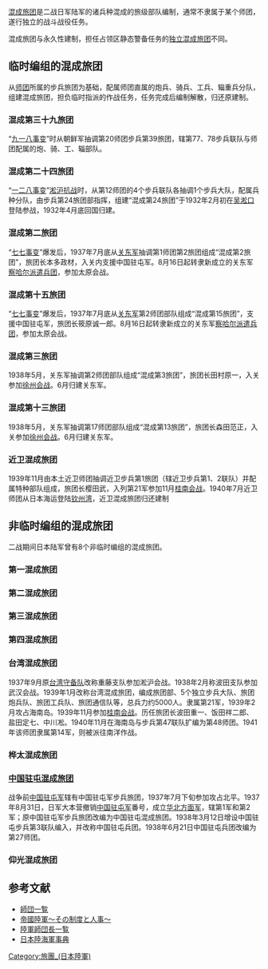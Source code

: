 [[混成旅团|混成旅团]]是二战日军陆军的诸兵种混成的旅级部队编制，通常不隶属于某个师团，遂行独立的战斗战役任务。

混成旅团与永久性建制，担任占领区静态警备任务的[[独立混成旅团|独立混成旅团]]不同。

==临时编组的混成旅团==
从[[师团|师团]]所属的步兵旅团为基础，配属师团直属的炮兵、骑兵、工兵、辎重兵分队，组建混成旅团，担负临时指派的作战任务，任务完成后编制解散，归还原建制。
===混成第三十九旅团===
“[[九一八事变|九一八事变]]”时从朝鲜军抽调第20师团步兵第39旅团，辖第77、78步兵联队与师团配属的炮、骑、工、辎部队。
===混成第二十四旅团===
“[[一二八事变|一二八事变]]”[[淞沪抗战|淞沪抗战]]时，从第12师团的4个步兵联队各抽调1个步兵大队，配属兵种分队，由步兵第24旅团部指挥，组建“混成第24旅团”于1932年2月初在[[吴淞口|吴淞口]]登陆参战，1932年4月底回国归建。
===混成第二旅团===
“[[七七事变|七七事变]]”爆发后，1937年7月底从[[关东军|关东军]]抽调第1师团第2旅团组成“混成第2旅团”，旅团长本多政材，入关内支援中国驻屯军。8月16日起转隶新成立的关东军[[察哈尔派遣兵团|察哈尔派遣兵团]]，参加太原会战。
===混成第十五旅团===
“[[七七事变|七七事变]]”爆发后，1937年7月底从[[关东军|关东军]]第2师团部队组成“混成第15旅团”，支援中国驻屯军，旅团长筱原诚一郎。8月16日起转隶新成立的关东军[[察哈尔派遣兵团|察哈尔派遣兵团]]，参加太原会战。
===混成第三旅团===
1938年5月，关东军抽调第2师团部队组成“混成第3旅团”，旅团长田村原一，入关参加[[徐州会战|徐州会战]]。6月归建关东军。
===混成第十三旅团===
1938年5月，关东军抽调第17师团部队组成“混成第13旅团”，旅团长森田范正，入关参加[[徐州会战|徐州会战]]。6月归建关东军。
===近卫混成旅团===
1939年11月由本土近卫师团抽调近卫步兵第1旅团（辖近卫步兵第1、2联队）并配属特种部队组成，旅团长樱田武，入列第21军参加11月[[桂南会战|桂南会战]]。1940年7月近卫师团从日本海运登陆[[钦州湾|钦州湾]]，近卫混成旅团归还建制
==非临时编组的混成旅团==
二战期间日本陆军曾有8个非临时编组的混成旅团。
===第一混成旅团===
===第二混成旅团===
===第三混成旅团===
===第四混成旅团===
===台湾混成旅团===
{{main|台湾混成旅团}}
1937年9月原[[台湾守备队|台湾守备队]]改称重藤支队参加淞沪会战。1938年2月称波田支队参加武汉会战。1939年1月改称台湾混成旅团，编成旅团部、5个独立步兵大队、旅团炮兵队、旅团工兵队、旅团通信队等，总兵力约5000人。隶属第21军，1939年2月攻占海南岛。1939年11月参加[[桂南会战|桂南会战]]。历任旅团长波田重一、饭田祥二郎、盐田定七、中川凇。1940年11月在海南岛与步兵第47联队扩编为第48师团。1941年该师团隶属第14军，则被派往南洋作战。 
===桦太混成旅团===
===[[中国驻屯混成旅团|中国驻屯混成旅团]]===
{{main|中国驻屯军}}
战争前[[中国驻屯军|中国驻屯军]]辖有中国驻屯军步兵旅团，1937年7月下旬参加攻占北平。1937年8月31日，日军大本营撤销[[中国驻屯军|中国驻屯军]]番号，成立[[华北方面军|华北方面军]]，辖第1军和第2军；原中国驻屯军步兵旅团改编为中国驻屯混成旅团。1938年3月12日增设中国驻屯步兵第3联队编入，并改称中国驻屯兵团。1938年6月21日中国驻屯兵团改编为第27师团。 
===仰光混成旅团===
==参考文献==
<references/>
*[https://web.archive.org/web/20071216040244/http://imperialarmy.hp.infoseek.co.jp/unit/sidantop.html 師団一覧]
*[https://web.archive.org/web/20080411094145/http://imperialarmy.hp.infoseek.co.jp/ 帝國陸軍～その制度と人事～]
*[https://web.archive.org/web/20070210010833/http://homepage1.nifty.com/kitabatake/rikugunsidantop.html 陸軍師団長一覧]
*[https://web.archive.org/web/20100516180653/http://homepage1.nifty.com/kitabatake/rikukaiguntop.html 日本陸海軍事典]

[[Category:旅團_(日本陸軍)|Category:旅團_(日本陸軍)]]